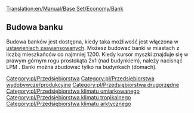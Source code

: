 [[Translation:en/Manual/Base Set/Economy/Bank]]

{{pl/Przedsiębiorstwa|name=Bank
|image=Bank.png
|caption=Umiarkowany
|image2=Tropicalbank.png
|caption2=Arktyczny & Tropikalny
|climates=[[en/Umiarkowany]], [[en/Arktyczny]], [[en/Tropikalny]]
|accepts=[[pl/Manual/Base Set/Economy/Kosztowności|Kosztowności]] (tylko Umiarkowany), [[pl/Manual/Base Set/Economy/Złoto|Złoto]] (tylko Arktyczny), [[pl/Manual/Base Set/Economy/Diamenty|Diamenty]] (tylko Tropikalny)
|produces=[[pl/Manual/Base Set/Economy/Kosztowności|Kosztowności]] (tylko Umiarkowany)
}}

==Budowa banku==
Budowa banków jest dostępna, kiedy taka możliwość jest włączona w [[pl/Archive/Manual/Settings/Ustawienia zaawansowane/Ekonomia#Budowa przedsiębiorstw wydobywczych|ustawieniach zaawansowanych]]. Możesz budować banki w miastach z liczbą mieszkańców co najmniej 1200. Kiedy kursor myszki znajduje się w prawym górnym rogu prostokąta 2x1 (nad budynkiem), należy nacisnąć LPM . Banki można zbudować tylko na budynkach (domach).

{{pl/Navbox Industries}}

[[Category:pl/Przedsiębiorstwa]]
[[Category:pl/Przedsiębiorstwa wydobywcze/produkcyjne]]
[[Category:pl/Przedsiębiorstwa drugorzędne]]
[[Category:pl/Przedsiębiorstwa klimatu umiarkowanego]]
[[Category:pl/Przedsiębiorstwa klimatu tropikalnego]]
[[Category:pl/Przedsiębiorstwa klimatu arktycznego]]